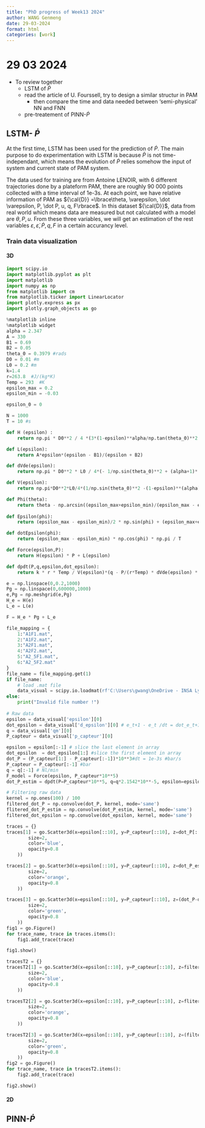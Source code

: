 ```yaml
---
title: "PhD progress of Week13 2024"
author: WANG Genmeng
date: 29-03-2024
format: html
categories: [work]
---
```


# 29 03 2024
- To review together
    - LSTM of $\dot P$
    - read the article of U. Fourssell, try to design a similar structur in PAM
        - then compare the time and data needed between 'semi-physical' NN and FNN
    - pre-treatement of PINN-$\dot P$ 

## LSTM- $\dot P$
At the first time, LSTM has been used for the prediction of $\dot P$. The main purpose to do experimentation with LSTM is because $\dot P$ is not time-independant, which means the evolution of $\dot P$ relies somehow the input of system and current state of PAM system.

The data used for training are from Antoine LENOIR, with 6 different trajectories done by a plateform PAM, there are roughly 90 000 points collected with a time interval of 1e-3s. At each point, we have relative information of PAM as ${\cal{D}} =\lbrace\theta, \varepsilon, \dot \varepsilon, P, \dot P, u, q, F\rbrace$. In this dataset ${\cal{D}}$, data from real world which means data are measured but not calculated with a model are $\theta, P, u$. From these three variables, we will get an estimation of the rest variables $\varepsilon, \dot \varepsilon, \dot P, q, F$ in a certain accurancy level.


### Train data visualization

#### **3D**
```python
import scipy.io
import matplotlib.pyplot as plt
import matplotlib
import numpy as np
from matplotlib import cm
from matplotlib.ticker import LinearLocator
import plotly.express as px
import plotly.graph_objects as go

%matplotlib inline
%matplotlib widget
alpha = 2.347
A = 330
B1 = 0.69
B2 = 0.05 
theta_0 = 0.3979 #rads
D0 = 0.01 #m
L0 = 0.2 #m
k=1.4
r=263.8  #J/(kg*K)
Temp = 293  #K
epsilon_max = 0.2
epsilon_min = -0.03

epsilon_0 = 0

N = 1000
T = 10 #s

def H (epsilon) :
    return np.pi * D0**2 / 4 *(3*(1-epsilon)**alpha/np.tan(theta_0)**2 - 1/np.sin(theta_0)**2)

def L(epsilon):
    return A*epsilon*(epsilon - B1)/(epsilon + B2)

def dVde(epsilon):
    return np.pi * D0**2 * L0 / 4*(- 1/np.sin(theta_0)**2 + (alpha+1)*(1-epsilon)**(alpha)/np.tan(theta_0)**2)

def V(epsilon):
    return np.pi*D0**2*L0/4*(1/np.sin(theta_0)**2 -(1-epsilon)**(alpha)/np.tan(theta_0)**2)*(1-epsilon)

def Phi(theta):
    return theta - np.arcsin((epsilon_max+epsilon_min)/(epsilon_max - epsilon_min))
    
def Epsilon(phi):
    return (epsilon_max - epsilon_min)/2 * np.sin(phi) + (epsilon_max+epsilon_min)/2

def dotEpsilon(phi):
    return (epsilon_max - epsilon_min) * np.cos(phi) * np.pi / T

def Force(epsilon,P):
    return H(epsilon) * P + L(epsilon)

def dpdt(P,q,epsilon,dot_epsilon):
    return k * r * Temp / V(epsilon)*(q - P/(r*Temp) * dVde(epsilon) * dot_epsilon)

e = np.linspace(0,0.2,1000)
Pg = np.linspace(0,600000,1000)
e,Pg = np.meshgrid(e,Pg)
H_e = H(e)
L_e = L(e)

F = H_e * Pg + L_e

file_mapping = {
    1:"A1F1.mat",
    2:"A1F2.mat",
    3:"A2F1.mat",
    4:"A2F2.mat",
    5:"A2_5F1.mat",
    6:"A2_5F2.mat"
}
file_name = file_mapping.get(1)
if file_name:
    # load .mat file
    data_visual = scipy.io.loadmat(rf'C:\Users\gwang\OneDrive - INSA Lyon\code Python\PAMs\DataAntoirL\Data_SuiviDeTrajectoire\{file_name}')
else:
    print("Invalid file number !")
    
# Raw data
epsilon = data_visual['epsilon'][0]
dot_epsilon = data_visual['d_epsilon'][0] # e_t+1 - e_t /dt = dot_e_t+1
q = data_visual['qm'][0]
P_capteur = data_visual['p_capteur'][0]

epsilon = epsilon[:-1] # slice the last element in array
dot_epsilon  = dot_epsilon[1:] #slice the first element in array
dot_P = (P_capteur[1:] - P_capteur[:-1])*10**3#dt = 1e-3s #bar/s
P_capteur = P_capteur[:-1] #bar
q = q[:-1] # Nl/min
F_model = Force(epsilon, P_capteur*10**5)
dot_P_estim = dpdt(P=P_capteur*10**5, q=q*2.1542*10**-5, epsilon=epsilon,dot_epsilon=dot_epsilon )*10**-5

# Filtering raw data
kernel = np.ones(100) / 100
filtered_dot_P = np.convolve(dot_P, kernel, mode='same')
flitered_dot_P_estim = np.convolve(dot_P_estim, kernel, mode='same')
filtered_dot_epsilon = np.convolve(dot_epsilon, kernel, mode='same')
```

```python

traces = {}
traces[1] = go.Scatter3d(x=epsilon[::10], y=P_capteur[::10], z=dot_P[::10], mode='markers',  marker=dict(
        size=2,
        color='blue',
        opacity=0.8
    ))

traces[2] = go.Scatter3d(x=epsilon[::10], y=P_capteur[::10], z=dot_P_estim[::10], mode='markers',  marker=dict(
        size=2,
        color='orange',
        opacity=0.8
    ))

traces[3] = go.Scatter3d(x=epsilon[::10], y=P_capteur[::10], z=(dot_P-dot_P_estim)[::10], mode='markers',  marker=dict(
        size=2,
        color='green',
        opacity=0.8
    ))
fig1 = go.Figure()
for trace_name, trace in traces.items():
    fig1.add_trace(trace)

fig1.show()

```

```python
tracesT2 = {}
tracesT2[1] = go.Scatter3d(x=epsilon[::10], y=P_capteur[::10], z=filtered_dot_P[::10], mode='markers',  marker=dict(
        size=2,
        color='blue',
        opacity=0.8
    ))

tracesT2[2] = go.Scatter3d(x=epsilon[::10], y=P_capteur[::10], z=flitered_dot_P_estim[::10], mode='markers',  marker=dict(
        size=2,
        color='orange',
        opacity=0.8
    ))

tracesT2[3] = go.Scatter3d(x=epsilon[::10], y=P_capteur[::10], z=(filtered_dot_P-flitered_dot_P_estim)[::10], mode='markers',  marker=dict(
        size=2,
        color='green',
        opacity=0.8
    ))
fig2 = go.Figure()
for trace_name, trace in tracesT2.items():
    fig2.add_trace(trace)

fig2.show()

```

#### **2D**

### 

## PINN-$\dot P$